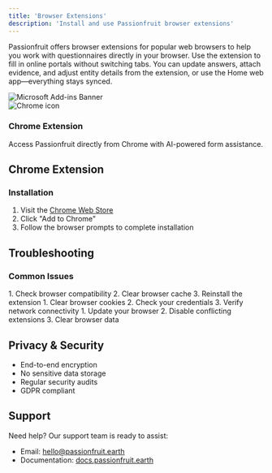 ```yaml
---
title: 'Browser Extensions'
description: 'Install and use Passionfruit browser extensions'
---
```


Passionfruit offers browser extensions for popular web browsers to help you work with questionnaires directly in your browser.
<Note>
Use the extension to fill in online portals without switching tabs. You can update answers, attach evidence, and adjust entity details from the extension, or use the Home web app—everything stays synced.
</Note>
<div className="my-4 rounded-lg overflow-hidden border">
  <img src="/images/getting-started/banner-browser.png" alt="Microsoft Add-ins Banner" className="w-full my-0 h-auto" />
</div>
<CardGroup cols={2}>
  <Card>
    <div className="flex items-start gap-3">
      <div className="w-8 h-8 flex items-center justify-center">
        <img src="/icons/chrome.svg" className="w-8 h-8" alt="Chrome icon" />
      </div>
      <div>
        <h3 className="font-semibold text-xl flex items-center gap-2">
          Chrome Extension
        </h3>
        <p className="text-default mt-2">Access Passionfruit directly from Chrome with AI-powered form assistance.</p>
      </div>
    </div>
  
  </Card>


 
  
</CardGroup>

## Chrome Extension

### Installation

1. Visit the [Chrome Web Store](https://chromewebstore.google.com/detail/passionfruit/fpkjoohpmifejbbeincijlocdgadmbin)
2. Click "Add to Chrome"
3. Follow the browser prompts to complete installation


## Troubleshooting

### Common Issues

<AccordionGroup>
  <Accordion title="Extension Not Loading">
    1. Check browser compatibility
    2. Clear browser cache
    3. Reinstall the extension
  </Accordion>
  
  <Accordion title="Login Issues">
    1. Clear browser cookies
    2. Check your credentials
    3. Verify network connectivity
  </Accordion>
  
  <Accordion title="Performance Problems">
    1. Update your browser
    2. Disable conflicting extensions
    3. Clear browser data
  </Accordion>
</AccordionGroup>


## Privacy & Security

- End-to-end encryption
- No sensitive data storage
- Regular security audits
- GDPR compliant

## Support

Need help? Our support team is ready to assist:

- Email: [hello@passionfruit.earth](mailto:hello@passionfruit.earth)
- Documentation: [docs.passionfruit.earth](https://docs.passionfruit.earth) 
